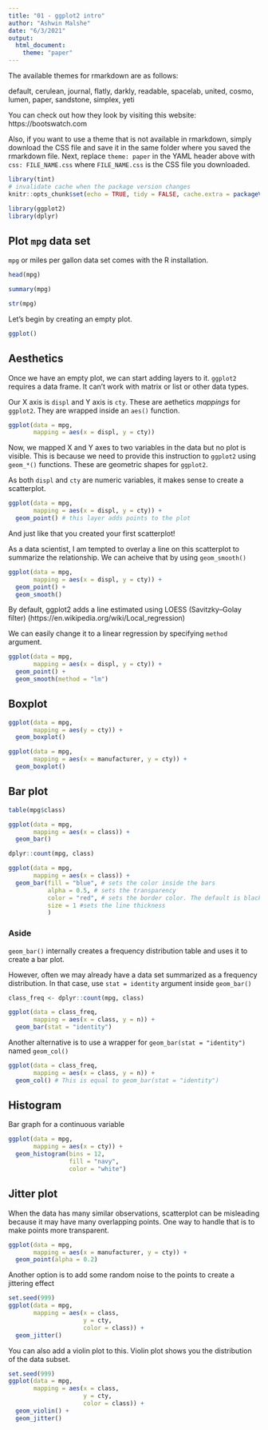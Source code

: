 ```yaml
---
title: "01 - ggplot2 intro"
author: "Ashwin Malshe"
date: "6/3/2021"
output: 
  html_document:
    theme: "paper"
---
```


The available themes for rmarkdown are as follows:

default, cerulean, journal, flatly, darkly, readable, spacelab, united, cosmo, lumen, paper, sandstone, simplex, yeti

You can check out how they look by visiting this website: https://bootswatch.com

Also, if you want to use a theme that is not available in rmarkdown, simply download the CSS file and save it in the same folder where you saved the rmarkdown file. Next, replace `theme: paper` in the YAML header above with `css: FILE_NAME.css` where `FILE_NAME.css` is the CSS file you downloaded.


```r
library(tint)
# invalidate cache when the package version changes
knitr::opts_chunk$set(echo = TRUE, tidy = FALSE, cache.extra = packageVersion('tint'))

library(ggplot2)
library(dplyr)
```


## Plot `mpg` data set

`mpg` or miles per gallon data set comes with the R installation.

```r
head(mpg)
```

```r
summary(mpg)
```

```r
str(mpg)
```



Let's begin by creating an empty plot.


```r
ggplot()
```


## Aesthetics

Once we have an empty plot, we can start adding layers to it. `ggplot2` requires a data frame. It can't work with matrix or list or other data types.


Our X axis is `displ` and Y axis is `cty`. These are aethetics *mappings* for `ggplot2`. They are wrapped inside an `aes()` function.


```r
ggplot(data = mpg,
       mapping = aes(x = displ, y = cty))
```

Now, we mapped X and Y axes to two variables in the data but no plot is visible. This is because we need to provide this instruction to `ggplot2` using `geom_*()` functions. These are geometric shapes for `ggplot2`.

As both `displ` and `cty` are numeric variables, it makes sense to create a scatterplot.

```r
ggplot(data = mpg,
       mapping = aes(x = displ, y = cty)) +
  geom_point() # this layer adds points to the plot
```


And just like that you created your first scatterplot!

As a data scientist, I am tempted to overlay a line on this scatterplot to summarize the relationship. We can acheive that by using `geom_smooth()`

```r
ggplot(data = mpg,
       mapping = aes(x = displ, y = cty)) +
  geom_point() +
  geom_smooth()
```

By default, ggplot2 adds a line estimated using LOESS (Savitzky–Golay filter) (https://en.wikipedia.org/wiki/Local_regression)

We can easily change it to a linear regression by specifying `method` argument.

```r
ggplot(data = mpg,
       mapping = aes(x = displ, y = cty)) +
  geom_point() +
  geom_smooth(method = "lm")
```


## Boxplot



```r
ggplot(data = mpg,
       mapping = aes(y = cty)) +
  geom_boxplot()

```



```r
ggplot(data = mpg,
       mapping = aes(x = manufacturer, y = cty)) +
  geom_boxplot()

```

## Bar plot

```r
table(mpg$class)
```

```r
ggplot(data = mpg,
       mapping = aes(x = class)) +
  geom_bar()
```


```r
dplyr::count(mpg, class)
```


```r
ggplot(data = mpg,
       mapping = aes(x = class)) +
  geom_bar(fill = "blue", # sets the color inside the bars
           alpha = 0.5, # sets the transparency
           color = "red", # sets the border color. The default is black
           size = 1 #sets the line thickness
           ) 
```
### Aside

`geom_bar()` internally creates a frequency distribution table and uses it to create a bar plot.

However, often we may already have a data set summarized as a frequency distribution. In that case, use `stat = identity` argument inside `geom_bar()`

```r
class_freq <- dplyr::count(mpg, class)
```

```r
ggplot(data = class_freq,
       mapping = aes(x = class, y = n)) +
  geom_bar(stat = "identity")
```


Another alternative is to use a wrapper for `geom_bar(stat = "identity")` named `geom_col()`

```r
ggplot(data = class_freq,
       mapping = aes(x = class, y = n)) +
  geom_col() # This is equal to geom_bar(stat = "identity")
```


## Histogram

Bar graph for a continuous variable


```r
ggplot(data = mpg,
       mapping = aes(x = cty)) +
  geom_histogram(bins = 12,
                 fill = "navy",
                 color = "white")
```

## Jitter plot

When the data has many similar observations, scatterplot can be misleading because it may have many overlapping points. One way to handle that is to make points more transparent.

```r
ggplot(data = mpg,
       mapping = aes(x = manufacturer, y = cty)) +
  geom_point(alpha = 0.2)

```
Another option is to add some random noise to the points to create a jittering effect

```r
set.seed(999)
ggplot(data = mpg,
       mapping = aes(x = class, 
                     y = cty,
                     color = class)) +
  geom_jitter()

```

You can also add a violin plot to this. Violin plot shows you the distribution of the data subset.

```r
set.seed(999)
ggplot(data = mpg,
       mapping = aes(x = class, 
                     y = cty,
                     color = class)) +
  geom_violin() +
  geom_jitter()

```




